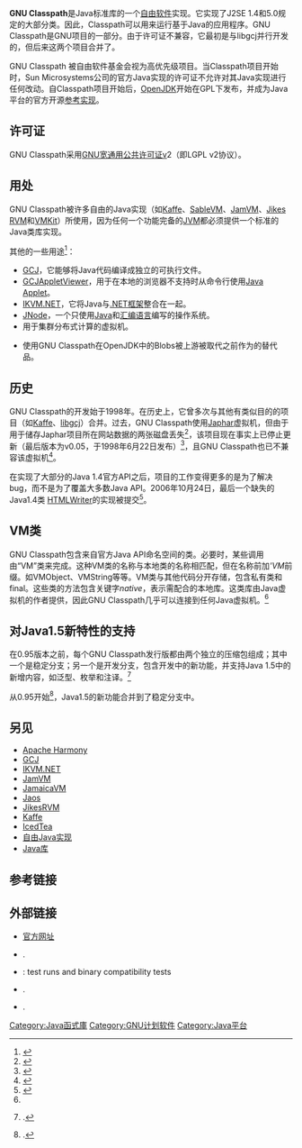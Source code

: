 <!--原页面固定链接：https://zh.wikipedia.org/w/index.php?title=User:Yining_Chen/%E6%B2%99%E7%9B%92/Page1&oldid=61368362 -->
{{noteTA
|G1=IT
|1=zh:文件; zh-hans:文件; zh-hant:檔案;
}}
{{Infobox software
| name = GNU Classpath
| logo = GNU Classpath badge.png
| logo size = 180px
| screenshot = GC SwingDemo.png
| screenshot size = 300px
| caption = GNU Classpath [[Swing_(Java)|Swing]]的演示
| developer = [[GNU_Project|GNU Project]]
| collapsible = yes
| latest release version = 0.99<ref>{{cite web | url= http://blog.fuseyism.com/index.php/2012/03/16/gnu-classpath-0-99-released/ | title= GNU Classpath 0.99 Released! | first= Andrew John | last= Hughes | date= 2012-03-16 | type= [[World_Wide_Web|World Wide Web]] log | publisher= Fuseyism | access-date= 2012-03-20 | archive-url= https://web.archive.org/web/20121214141527/http://blog.fuseyism.com/index.php/2012/03/16/gnu-classpath-0-99-released/ | archive-date= 2012-12-14 | dead-url= no }}</ref>
| latest release date = {{Start date and age|2012|03|16}}
| latest preview version = 
| latest preview date = 
| operating system = [[跨平台的|跨平台的]]
| programming language = [[C语言|C语言]] 和 [[Java|Java]]
| genre = [[动态库|库]]
| license = [[LGPL|LGPL]]
| website = {{url|http://www.classpath.org}}
}}
'''GNU Classpath'''是Java标准库的一个[[自由软件|自由软件]]实现。它实现了J2SE 1.4和5.0规定的大部分类。因此，Classpath可以用来运行基于Java的应用程序。GNU Classpath是GNU项目的一部分。由于许可证不兼容，它最初是与libgcj并行开发的，但后来这两个项目合并了。

GNU Classpath 被自由软件基金会视为高优先级项目。当Classpath项目开始时，Sun Microsystems公司的官方Java实现的许可证不允许对其Java实现进行任何改动。自Classpath项目开始后，[[OpenJDK|OpenJDK]]开始在GPL下发布，并成为Java平台的官方开源[[参考实现|参考实现]]。

== 许可证 ==

GNU Classpath采用[[GNU宽通用公共许可证|GNU宽通用公共许可证]]v2（即LGPL v2协议）。

== 用处 ==
GNU Classpath被许多自由的Java实现（如[[Kaffe|Kaffe]]、[[SableVM|SableVM]]、[[JamVM|JamVM]]、[[Jikes_RVM|Jikes RVM]]和[[VMKit|VMKit]]）所使用，因为任何一个功能完备的[[JVM|JVM]]都必须提供一个标准的Java类库实现。

其他的一些用途<ref>{{Cite web|title=GNU Classpath - GNU Project - Free Software Foundation (FSF)|url=https://www.gnu.org/software/classpath/home.html|accessdate=2020-08-20|work=www.gnu.org|archive-date=2020-03-14|archive-url=https://web.archive.org/web/20200314154226/http://www.gnu.org/software/classpath/home.html|dead-url=no}}</ref>：

* [[GCJ|GCJ]]，它能够将Java代码编译成独立的可执行文件。
* [[GCJAppletViewer|GCJAppletViewer]]，用于在本地的浏览器不支持时从命令行使用[[Java_Applet|Java Applet]]。
* [[IKVM.NET|IKVM.NET]]，它将Java与[[.NET框架|.NET框架]]整合在一起。
* [[JNode|JNode]]，一个只使用[[Java|Java]]和[[汇编语言|汇编语言]]编写的操作系统。
* 用于集群分布式计算的虚拟机。
* {{Le|IcedTea|}}使用GNU Classpath在OpenJDK中的Blobs被上游被取代之前作为的替代品。

== 历史 ==
GNU Classpath的开发始于1998年。在历史上，它曾多次与其他有类似目的的项目（如[[Kaffe|Kaffe]]、[[GCJ|libgcj]]）合并。过去，GNU Classpath使用[[Japhar|Japhar]]虚拟机，但由于用于储存Japhar项目所在网站数据的两张磁盘丢失<ref>{{Cite web|title=Hungry News|url=http://www.hungry.com/old-hungry/news/|accessdate=2020-08-15|work=www.hungry.com|archive-date=2020-08-15|archive-url=https://web.archive.org/web/20200815142642/http://www.hungry.com/old-hungry/news/|dead-url=no}}</ref>，该项目现在事实上已停止更新（最后版本为v0.05，于1998年6月22日发布）<ref>{{Cite web|title=Japhar - The Hungry Java Runtime|url=http://www.hungry.com/old-hungry/products/japhar|accessdate=2020-08-15|work=www.hungry.com|archive-date=2020-08-15|archive-url=https://web.archive.org/web/20200815142733/http://www.hungry.com/old-hungry/products/japhar/|dead-url=no}}</ref>，且GNU Classpath也已不兼容该虚拟机<ref>{{Cite web|title=GNU Classpath Success Stories - GNU Project - Free Software Foundation (FSF)|url=https://www.gnu.org/software/classpath/stories.html|accessdate=2020-08-15|work=www.gnu.org|archive-date=2020-09-15|archive-url=https://web.archive.org/web/20200915120144/http://www.gnu.org/software/classpath/stories.html|dead-url=no}}</ref>。

在实现了大部分的Java 1.4官方API之后，项目的工作变得更多的是为了解决bug，而不是为了覆盖大多数Java API。2006年10月24日，最后一个缺失的Java1.4类 [https://web.archive.org/web/20090715130332/http://java.sun.com/j2se/1.4.2/docs/api/javax/swing/text/html/HTMLWriter.html HTMLWriter]的实现被提交<ref name="x">{{Cite web|title=classpath.git - classpath|url=https://git.savannah.gnu.org/cgit/classpath.git|accessdate=2020-08-18|work=git.savannah.gnu.org|archive-date=2019-09-26|archive-url=https://web.archive.org/web/20190926232440/http://git.savannah.gnu.org/cgit/classpath.git|dead-url=no}}</ref>。

<!--GNU Classpath这个名字最初是由Bradley M. Kuhn向第一批开发者之一的Paul Fisher提出的。当时，自由Java实现社区非常担心Sun公司在Java上的商标对自由实现的执行。Kuhn建议使用$CLASSPATH这个名字，它是大多数Java系统用来指示Java库在计算机上的位置的环境变量。由于$CLASSPATH经常扩展为一个包含java一词的路径名（如/usr/lib/java），所以这是一种唤起Java名称的方法，而不需要实际说出它。Fisher和其他开发者不喜欢使用$和所有大写字母的不美观，于是决定使用Classpath。
   没有来源-->
== VM类 ==
GNU Classpath包含来自官方Java API命名空间的类。必要时，某些调用由“VM”类来完成。这种VM类的名称与本地类的名称相匹配，但在名称前加'''VM''前缀。如VMObject、VMString等等。VM类与其他代码分开存储，包含私有类和final。这些类的方法包含关键字''native''，表示需配合的本地库。这类库由Java虚拟机的作者提供，因此GNU Classpath几乎可以连接到任何Java虚拟机。<ref name="x" />

== 对Java1.5新特性的支持 ==
在0.95版本之前，每个GNU Classpath发行版都由两个独立的压缩包组成；其中一个是稳定分支；另一个是开发分支，包含开发中的新功能，并支持Java 1.5中的新增内容，如泛型、枚举和注译。<ref name="generics-release">{{Citation | url = https://www.gnu.org/software/classpath/announce/20051102.html | series = Software | title = The GNU Project | contribution = GNU Classpath "95% and counting" 0.19 released | publisher = The Free Software Foundation | type = announcement | date = 2005-11-02 | accessdate = 31 May 2011 | archive-date = 2020-01-22 | archive-url = https://web.archive.org/web/20200122085817/http://www.gnu.org/software/classpath/announce/20051102.html | dead-url = no }}.</ref>

从0.95开始<ref name="release">{{Citation | url = https://www.gnu.org/software/classpath/announce/20090205.html | series = Software | title = The GNU Project | contribution = The release of GNU Classpath 0.98 "Better Late Than Never | publisher = The Free Software Foundation | type = announcement | date = 2009-02-05 | accessdate = 2020-08-27 | archive-date = 2020-03-14 | archive-url = https://web.archive.org/web/20200314155015/http://www.gnu.org/software/classpath/announce/20090205.html | dead-url = no }}.</ref>，Java1.5的新功能合并到了稳定分支中。

== 另见 ==
*[[Apache_Harmony|Apache Harmony]]
*[[GCJ|GCJ]]
*[[IKVM.NET|IKVM.NET]]
*[[JamVM|JamVM]]
*[[JamaicaVM|JamaicaVM]]
*[https://web.archive.org/web/20080316045633/http://www.oberon.ethz.ch/jaos/ Jaos]
*[[JikesRVM|JikesRVM]]
*[[Kaffe|Kaffe]]
*[[IcedTea|IcedTea]]
*[[自由Java实现|自由Java实现]]
*[[Java库|Java库]]

==参考链接==
{{Reflist |32em}}

==外部链接==
* [https://www.gnu.org/software/classpath 官方网址]{{Wayback|url=https://www.gnu.org/software/classpath |date=20200917170025 }}
* {{Citation | url = http://developer.classpath.org/doc/ | contribution = Automatically generated documentation, including source code | title = Classpath | accessdate = 2020-08-27 | archive-date = 2020-05-05 | archive-url = https://web.archive.org/web/20200505002451/http://developer.classpath.org/doc/ | dead-url = no }}.
* {{Citation | url = http://builder.classpath.org/ | title = Classpath | contribution = Builder | accessdate = 2020-08-27 | archive-date = 2013-05-02 | archive-url = https://web.archive.org/web/20130502200707/http://builder.classpath.org/ | dead-url = no }}: test runs and binary compatibility tests
* {{Citation | url = https://lwn.net/Articles/184967/ | date = May 2006 | type = article | author = A GNU Classpath developer | title = The state of free java project collaborations | newspaper = GNU/Linux weekly news | accessdate = 2020-08-27 | archive-date = 2020-09-18 | archive-url = https://web.archive.org/web/20200918071102/https://lwn.net/Articles/184967/ | dead-url = no }}.
* {{Citation |url=http://public.smi.ethz.ch/blog/2006/01/25/permeable-development/ |title=SMI |type=[[World_Wide_Web|World Wide Web]] log |date=2006-01-25 |contribution=Permeable Development |publisher=ETHZ |place=[[Switzerland|CH]] |archiveurl=https://web.archive.org/web/20060720171116/http://public.smi.ethz.ch/blog/2006/01/25/permeable-development/ |archivedate=2006-07-20 |accessdate=2020-08-27 |dead-url=yes }}.<!-- Broken as of 2011-12-17 -->

{{Java (Sun)}}
{{GNU}}

{{DEFAULTSORT:Gnu Classpath}}

[[Category:Java函式庫|Category:Java函式庫]]
[[Category:GNU计划软件|Category:GNU计划软件]]
[[Category:Java平台|Category:Java平台]]